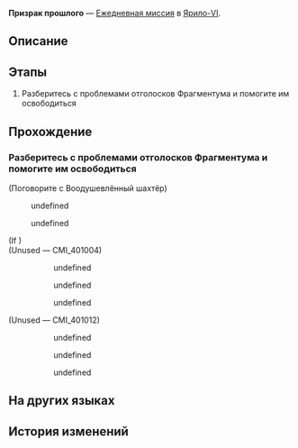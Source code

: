 {{Дополнить|Диалоги.}}
{{Миссия Инфобокс
|id              = 3011605
|Название        = 
|Изображение     = Миссия Освоения Призрак прошлого.png
|Тип             = Ежедневная миссия
|События         = 
|Глава           = 
|Условия         = 
|Персонажи       = Воодушевлённый шахтёр; Первопроходец
|СтартЛокация    = [[Ярило-VI]] — [[Заклёпкоград]]
|Локации         = Заклёпкоград
|Предыдущая      = 
|Следующая       = 
|Награды         = Кредиты*5 000
}}
'''Призрак прошлого''' — [[Ежедневная миссия]] в [[Ярило-VI]].

==Описание==
{{Описание|<!--официальное описание из Перекрёстка судеб-->}}

==Этапы==
# Разберитесь с проблемами отголосков Фрагментума и помогите им освободиться

==Прохождение==
{{Дополнить}}


===Разберитесь с проблемами отголосков Фрагментума и помогите им освободиться===
{{Описание миссии|локация=Заклёпкоград|Среброгривые Стражи наткнулись на отголоски Фрагментума. Они не смогли их освободить, поскольку прижизненные желания призраков не были исполнены. Нужно им помочь.<br />Воодушевлённый шахтёр ждёт открытия ресторана...}}
{{Диалог Начало}}

;(Поговорите с Воодушевлённый шахтёр)
<!--Unknown TalkSentence: 301160301-->
<!--Unknown TalkSentence: 301160302-->
:{{Диалог|Стрелка}} undefined
:{{Диалог|Стрелка}} undefined
<!--Unknown TalkSentence: 301160304-->
<!--Unknown TalkSentence: 301160307-->
<!--Unknown TalkSentence: 301160308-->
;(If {{cx}}<!--SubMission Finish: 301160501-->)
;(Unused &mdash; CMI_401004)
<!--Unknown TalkSentence: 301160331-->
:<!--Unknown TalkSentence: 301160332-->
:<!--Unknown TalkSentence: 301160333-->
:<!--Unknown TalkSentence: 301160334-->
::{{Диалог|Стрелка}} undefined
::{{Диалог|Стрелка}} undefined
::{{Диалог|Стрелка}} undefined

;(Unused &mdash; CMI_401012)
<!--Unknown TalkSentence: 301160311-->
:<!--Unknown TalkSentence: 301160312-->
:<!--Unknown TalkSentence: 301160313-->
:<!--Unknown TalkSentence: 301160314-->
::{{Диалог|Стрелка}} undefined
::{{Диалог|Стрелка}} undefined
::{{Диалог|Стрелка}} undefined
{{Диалог Конец}}

==На других языках==
{{На других языках
|en   = Ghost of the Past
|zhs  = 过去之灵
|zht  = 過去之靈
|ja   = 過去の霊
|ko   = 과거의 영혼
|es   = Un fantasma del pasado
|fr   = Fantôme du passé
|ru   = Призрак прошлого
|th   = วิญญาณจากอดีต
|vi   = Linh Hồn Xưa Cũ
|de   = Geist aus der Vergangenheit
|id   = Hantu dari Masa Lalu
|pt   = Fantasma do Passado
}}

==История изменений==
{{История изменений|2.7}}
